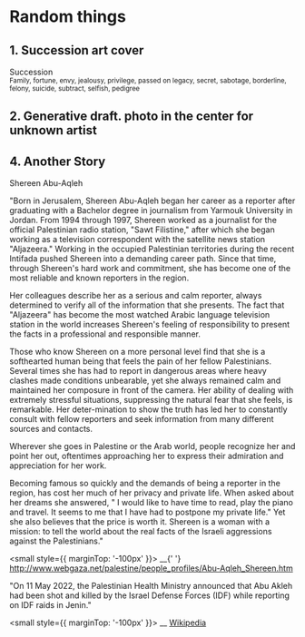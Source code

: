 
# Random things

## 1. Succession art cover

<Fragment>
  <div
    {...props}
    style={{
      backgroundImage:
        'url(https://external-content.duckduckgo.com/iu/?u=https%3A%2F%2Fi.ytimg.com%2Fvi%2FgW4ckooQngA%2Fmaxresdefault.jpg&f=1&nofb=1)',
      backgroundImageRepeat: 'repeat-x',
      backgroundPositionX: 'center',
      backgroundPositionY: 'center',
      backgroundSize: '17%',
      filter: 'blur(0px)',
      fontFamily: 'Succession',
      fontSize: '100px',
      fontStyle: 'normal',
      fontWeight: '900',
      letterSpacing: '0.4em',
      lineHeight: 1,
      mixBlendMode: 'none',
      opacity: 1,
      paddingBottom: '0px',
      paddingLeft: '10px',
      paddingTop: '0px',
      paddingRight: '30px',
      textTransform: 'uppercase',
      WebkitBackgroundClip: 'text',
      WebkitTextFillColor: 'transparent',
    }}
  >
    Succession
  </div>
  <small style={{ marginLeft: '50px' }}>
    Family, fortune, envy, jealousy, privilege, passed on legacy, secret,
    sabotage, borderline, felony, suicide, subtract, selfish, pedigree
  </small>
</Fragment>

## 2. Generative draft. photo in the center for unknown artist

<Fragment>
  <Dexposure />
</Fragment>

## 4. Another Story

<Fragment>
  <link
    rel="stylesheet"
    href="https://fonts.googleapis.com/css2?family=Major+Mono+Display:wght@400"
  />
  <div
    {...props}
    sx={{
      backgroundImage:
        'url(https://user.fm/files/v2-8920f0d1daeaae4314ae9a000a383567/Abu-Aqleh_Shereen.jpg)',
      backgroundImageRepeat: 'repeat',
      backgroundPositionX: 'center',
      backgroundPositionY: 'bottom',
      backgroundSize: '64px',
      filter: 'blur(0px)',
      fontFamily: 'Major Mono Display',
      fontSize: '80px',
      fontStyle: 'normal',
      fontWeight: '900',
      letterSpacing: '0.08em',
      lineHeight: 1.62,
      mixBlendMode: 'none',
      opacity: 1,
      paddingBottom: '0px',
      paddingLeft: '0px',
      paddingTop: '0px',
      paddingRight: '0px',
      textTransform: 'uppercase',
      WebkitBackgroundClip: 'text',
      WebkitTextFillColor: 'rgba(255, 19, 19, 0.51)',
    }}
  >
    Shereen Abu-Aqleh
  </div>
</Fragment>

"Born in Jerusalem, Shereen Abu-Aqleh began her career as a reporter after graduating with a Bachelor degree in journalism from Yarmouk University in Jordan. From 1994 through 1997, Shereen worked as a journalist for the official Palestinian radio station, "Sawt Filistine," after which she began working as a television correspondent with the satellite news station "Aljazeera." Working in the occupied Palestinian territories during the recent Intifada pushed Shereen into a demanding career path. Since that time, through Shereen's hard work and commitment, she has become one of the most reliable and known reporters in the region.

Her colleagues describe her as a serious and calm reporter, always determined to verify all of the information that she presents. The fact that "Aljazeera" has become the most watched Arabic language television station in the world increases Shereen's feeling of responsibility to present the facts in a professional and responsible manner.

Those who know Shereen on a more personal level find that she is a softhearted human being that feels the pain of her fellow Palestinians. Several times she has had to report in dangerous areas where heavy clashes made conditions unbearable, yet she always remained calm and maintained her composure in front of the camera. Her ability of dealing with extremely stressful situations, suppressing the natural fear that she feels, is remarkable. Her deter-mination to show the truth has led her to constantly consult with fellow reporters and seek information from many different sources and contacts.

Wherever she goes in Palestine or the Arab world, people recognize her and point her out, oftentimes approaching her to express their admiration and appreciation for her work.

Becoming famous so quickly and the demands of being a reporter in the region, has cost her much of her privacy and private life. When asked about her dreams she answered, " I would like to have time to read, play the piano and travel. It seems to me that I have had to postpone my private life." Yet she also believes that the price is worth it. Shereen is a woman with a mission: to tell the world about the real facts of the Israeli aggressions against the Palestinians."

<small style={{ marginTop: '-100px' }}>
  __{' '}
  <a href="http://www.webgaza.net/palestine/people_profiles/Abu-Aqleh_Shereen.htm">
    http://www.webgaza.net/palestine/people_profiles/Abu-Aqleh_Shereen.htm
  </a>
</small>

"On 11 May 2022, the Palestinian Health Ministry announced that Abu Akleh had been shot and killed by the Israel Defense Forces (IDF) while reporting on IDF raids in Jenin."

<small style={{ marginTop: '-100px' }}>
  __ <a href="https://en.wikipedia.org/wiki/Shireen_Abu_Akleh">Wikipedia</a>
</small>
